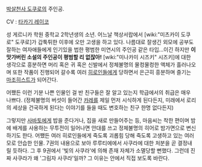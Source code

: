 [[박살천사 도쿠로]]의 주인공.

CV : [[타카기 레이코]]

성 게르니카 학원 중학교 2학년생의 소년. 어느날 책상서랍에서 [wiki:"미츠카이 도쿠로" 도쿠로]가 갑툭튀한 이후에 오만 고생을 하고 있다. 나름대로 잘생긴 외모에 공부도 잘하는 여자애들에게 인기있을 법한 평범한 미연시의 주인공 같은 타입...이긴 하지만 '''이 맛가버린 소설의 주인공이 평범할 리 없잖아!''' [wiki:"미나카미 시즈키" 시즈키]에 대한 생각으로 흥분하면 머리 혹은 귀 혹은 신발에서 정체불명의 물컹물컹한 액체가 흘러나오며 또한 작품이 진행되어 갈수록 여러 [[히로인]]들에게 당하면서 은근히 흥분하며 즐기는 [[마조히스트]]가 되어간다.

어쨌든 이런 기분 나쁜 인물인 걸 반 친구들은 잘 알고 있는지 학급에서의 취급은 매우 나쁘다. (정체불명의 버섯이 들어간 [[카레]]를 제일 먼저 시식하게 된다든지, 미래에서 로리의 세상을 건국하게 된다는 이야기를 들을 때도 변호하는 친구 한명 없다든지)

그렇지만 [[사바토]]에게 밥을 준다거나, 집을 새로 만들어주는 등, 마음씨는 착한 편이며 밤에 배게를 사용하는 무투전이 일어나면 안대를 쓰고 정체불명의 히어로 밤가면으로 변신하기도 한다. 어쨌든 여러 히로인들에게 죽도록 괴롭힘 당해 죽도록 고생하고 있는 여러모로 안습한 인물. 7권의 내용으로 보아 루루티에에서 사쿠라에 대한 처분을 곧 결정내릴 듯하다. 그 후 9권에서 '빛의 사쿠라'에 의해 존재 자체가 소멸당할 뻔했다. 그런데 진짜 사쿠라가 왜 '그림자 사쿠라'일까? 그 이유는 안에서 직접 보도록 바란다.
